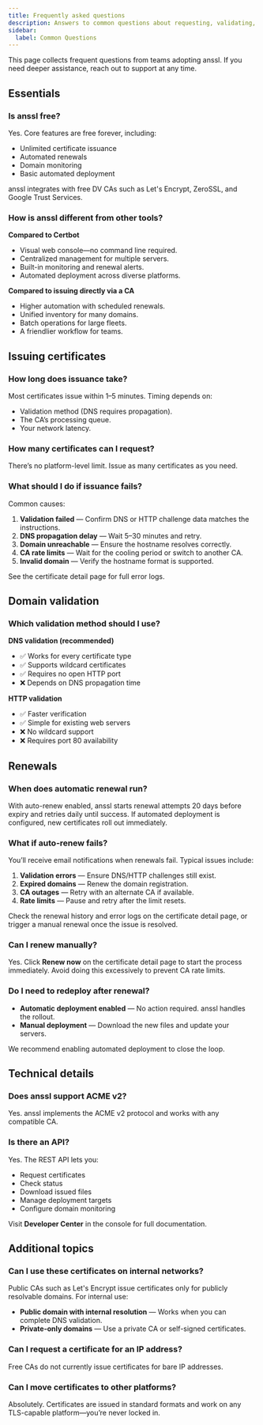 ```yaml
---
title: Frequently asked questions
description: Answers to common questions about requesting, validating, deploying, and troubleshooting certificates with anssl.
sidebar:
  label: Common Questions
---
```



This page collects frequent questions from teams adopting anssl. If you need deeper assistance, reach out to support at any time.

## Essentials

### Is anssl free?

Yes. Core features are free forever, including:

- Unlimited certificate issuance  
- Automated renewals  
- Domain monitoring  
- Basic automated deployment

anssl integrates with free DV CAs such as Let's Encrypt, ZeroSSL, and Google Trust Services.

### How is anssl different from other tools?

**Compared to Certbot**

- Visual web console—no command line required.  
- Centralized management for multiple servers.  
- Built-in monitoring and renewal alerts.  
- Automated deployment across diverse platforms.

**Compared to issuing directly via a CA**

- Higher automation with scheduled renewals.  
- Unified inventory for many domains.  
- Batch operations for large fleets.  
- A friendlier workflow for teams.

## Issuing certificates

### How long does issuance take?

Most certificates issue within 1–5 minutes. Timing depends on:

- Validation method (DNS requires propagation).  
- The CA’s processing queue.  
- Your network latency.

### How many certificates can I request?

There’s no platform-level limit. Issue as many certificates as you need.

### What should I do if issuance fails?

Common causes:

1. **Validation failed** — Confirm DNS or HTTP challenge data matches the instructions.  
2. **DNS propagation delay** — Wait 5–30 minutes and retry.  
3. **Domain unreachable** — Ensure the hostname resolves correctly.  
4. **CA rate limits** — Wait for the cooling period or switch to another CA.  
5. **Invalid domain** — Verify the hostname format is supported.

See the certificate detail page for full error logs.

## Domain validation

### Which validation method should I use?

**DNS validation (recommended)**

- ✅ Works for every certificate type  
- ✅ Supports wildcard certificates  
- ✅ Requires no open HTTP port  
- ❌ Depends on DNS propagation time

**HTTP validation**

- ✅ Faster verification  
- ✅ Simple for existing web servers  
- ❌ No wildcard support  
- ❌ Requires port 80 availability

## Renewals

### When does automatic renewal run?

With auto-renew enabled, anssl starts renewal attempts 20 days before expiry and retries daily until success. If automated deployment is configured, new certificates roll out immediately.

### What if auto-renew fails?

You’ll receive email notifications when renewals fail. Typical issues include:

1. **Validation errors** — Ensure DNS/HTTP challenges still exist.  
2. **Expired domains** — Renew the domain registration.  
3. **CA outages** — Retry with an alternate CA if available.  
4. **Rate limits** — Pause and retry after the limit resets.

Check the renewal history and error logs on the certificate detail page, or trigger a manual renewal once the issue is resolved.

### Can I renew manually?

Yes. Click **Renew now** on the certificate detail page to start the process immediately. Avoid doing this excessively to prevent CA rate limits.

### Do I need to redeploy after renewal?

- **Automatic deployment enabled** — No action required. anssl handles the rollout.  
- **Manual deployment** — Download the new files and update your servers.

We recommend enabling automated deployment to close the loop.

## Technical details

### Does anssl support ACME v2?

Yes. anssl implements the ACME v2 protocol and works with any compatible CA.

### Is there an API?

Yes. The REST API lets you:

- Request certificates  
- Check status  
- Download issued files  
- Manage deployment targets  
- Configure domain monitoring

Visit **Developer Center** in the console for full documentation.

## Additional topics

### Can I use these certificates on internal networks?

Public CAs such as Let's Encrypt issue certificates only for publicly resolvable domains. For internal use:

- **Public domain with internal resolution** — Works when you can complete DNS validation.  
- **Private-only domains** — Use a private CA or self-signed certificates.

### Can I request a certificate for an IP address?

Free CAs do not currently issue certificates for bare IP addresses.

### Can I move certificates to other platforms?

Absolutely. Certificates are issued in standard formats and work on any TLS-capable platform—you’re never locked in.

